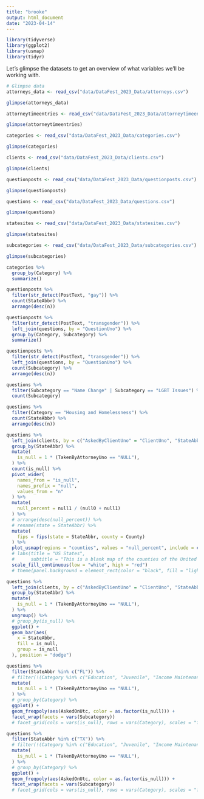 ```yaml
---
title: "brooke"
output: html_document
date: "2023-04-14"
---
```


```r
library(tidyverse)
library(ggplot2)
library(usmap)
library(tidyr)
```

Let's glimpse the datasets to get an overview of what variables we'll be working with.

```r
# Glimpse data
attorneys_data <- read_csv("data/DataFest_2023_Data/attorneys.csv")

glimpse(attorneys_data)

attorneytimeentries <- read_csv("data/DataFest_2023_Data/attorneytimeentries.csv")

glimpse(attorneytimeentries)

categories <- read_csv("data/DataFest_2023_Data/categories.csv")

glimpse(categories)

clients <- read_csv("data/DataFest_2023_Data/clients.csv")

glimpse(clients)

questionposts <- read_csv("data/DataFest_2023_Data/questionposts.csv")

glimpse(questionposts)

questions <- read_csv("data/DataFest_2023_Data/questions.csv")

glimpse(questions)

statesites <- read_csv("data/DataFest_2023_Data/statesites.csv")

glimpse(statesites)

subcategories <- read_csv("data/DataFest_2023_Data/subcategories.csv")

glimpse(subcategories)
```

```r
categories %>%
  group_by(Category) %>%
  summarize()
```

```r
questionposts %>%
  filter(str_detect(PostText, "gay")) %>%
  count(StateAbbr) %>%
  arrange(desc(n))

questionposts %>%
  filter(str_detect(PostText, "transgender")) %>%
  left_join(questions, by = "QuestionUno") %>%
  group_by(Category, Subcategory) %>%
  summarize()

questionposts %>%
  filter(str_detect(PostText, "transgender")) %>%
  left_join(questions, by = "QuestionUno") %>%
  count(Subcategory) %>%
  arrange(desc(n))

questions %>%
  filter(Subcategory == "Name Change" | Subcategory == "LGBT Issues") %>%
  count(Subcategory)
```

```r
questions %>%
  filter(Category == "Housing and Homelessness") %>%
  count(StateAbbr) %>%
  arrange(desc(n))

```

```r
questions %>%
  left_join(clients, by = c("AskedByClientUno" = "ClientUno", "StateAbbr")) %>%
  group_by(StateAbbr) %>%
  mutate(
    is_null = 1 * (TakenByAttorneyUno == "NULL"),
  ) %>%
  count(is_null) %>%
  pivot_wider(
    names_from = "is_null",
    names_prefix = "null",
    values_from = "n"
  ) %>%
  mutate(
    null_percent = null1 / (null0 + null1)
  ) %>%
  # arrange(desc(null_percent)) %>%
  # rename(state = StateAbbr) %>%
  mutate(
    fips = fips(state = StateAbbr, county = County)
  ) %>% 
  plot_usmap(regions = "counties", values = "null_percent", include = c("TX", "FL")) + 
  # labs(title = "US States",
  #      subtitle = "This is a blank map of the counties of the United States.") + 
  scale_fill_continuous(low = "white", high = "red")
  # theme(panel.background = element_rect(color = "black", fill = "lightblue"))
```

```r
questions %>%
  left_join(clients, by = c("AskedByClientUno" = "ClientUno", "StateAbbr")) %>%
  group_by(StateAbbr) %>%
  mutate(
    is_null = 1 * (TakenByAttorneyUno == "NULL"),
  ) %>%
  ungroup() %>%
  # group_by(is_null) %>% 
  ggplot() +
  geom_bar(aes(
    x = StateAbbr,
    fill = is_null,
    group = is_null
  ), position = "dodge")
```

```r
questions %>%
  filter(StateAbbr %in% c("FL")) %>%
  # filter(!(Category %in% c("Education", "Juvenile", "Income Maintenance"))) %>%
  mutate(
    is_null = 1 * (TakenByAttorneyUno == "NULL"),
  ) %>% 
  # group_by(Category) %>%
  ggplot() +
  geom_freqpoly(aes(AskedOnUtc, color = as.factor(is_null))) +
  facet_wrap(facets = vars(Subcategory))
  # facet_grid(cols = vars(is_null), rows = vars(Category), scales = "free")

questions %>%
  filter(StateAbbr %in% c("TX")) %>%
  # filter(!(Category %in% c("Education", "Juvenile", "Income Maintenance"))) %>%
  mutate(
    is_null = 1 * (TakenByAttorneyUno == "NULL"),
  ) %>% 
  # group_by(Category) %>%
  ggplot() +
  geom_freqpoly(aes(AskedOnUtc, color = as.factor(is_null))) +
  facet_wrap(facets = vars(Subcategory))
  # facet_grid(cols = vars(is_null), rows = vars(Category), scales = "free")
```
